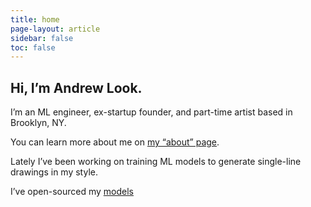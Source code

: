 ```yaml
---
title: home
page-layout: article
sidebar: false
toc: false
---
```


## Hi, I'm Andrew Look.

I'm an ML engineer, ex-startup founder, and part-time artist based in Brooklyn, NY.

You can learn more about me on [my "about" page](about/index.qmd).

Lately I've been working on training ML models to generate single-line drawings in my style.

I've open-sourced my [models](https://github.com/andrewlook/singleline_models)
